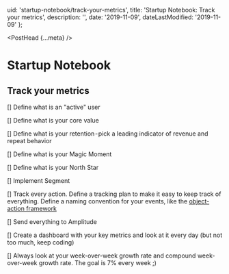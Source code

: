 
  uid: 'startup-notebook/track-your-metrics',
  title: 'Startup Notebook: Track your metrics',
  description: '',
  date: '2019-11-09',
  dateLastModified: '2019-11-09'
};

<PostHead {...meta} />

# Startup Notebook

## Track your metrics

[] Define what is an "active" user

[] Define what is your core value

[] Define what is your retention - pick a leading indicator of revenue and repeat behavior

[] Define what is your Magic Moment

[] Define what is your North Star

[] Implement Segment

[] Track every action. Define a tracking plan to make it easy to keep track of everything. Define a naming convention for your events, like the [object-action framework](https://segment.com/academy/collecting-data/naming-conventions-for-clean-data/)

[] Send everything to Amplitude

[] Create a dashboard with your key metrics and look at it every day (but not too much, keep coding)

[] Always look at your week-over-week growth rate and compound week-over-week growth rate. The goal is 7% every week ;)
